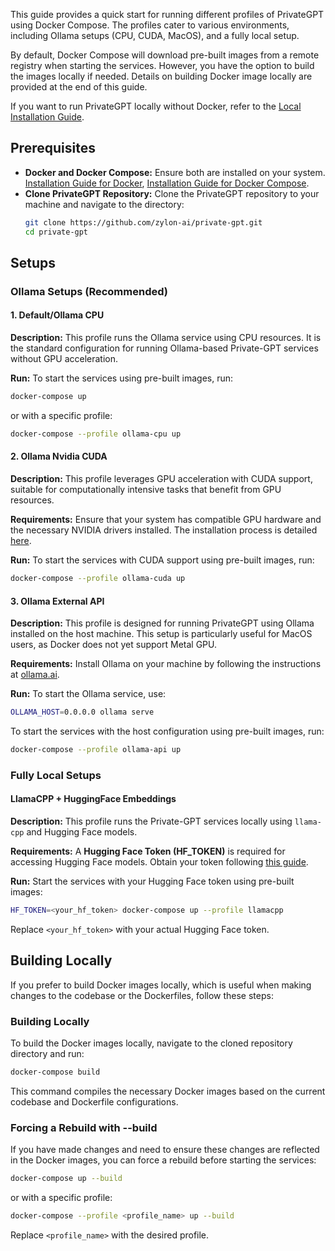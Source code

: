 This guide provides a quick start for running different profiles of PrivateGPT using Docker Compose.
The profiles cater to various environments, including Ollama setups (CPU, CUDA, MacOS), and a fully local setup.

By default, Docker Compose will download pre-built images from a remote registry when starting the services. However, you have the option to build the images locally if needed. Details on building Docker image locally are provided at the end of this guide.

If you want to run PrivateGPT locally without Docker, refer to the [Local Installation Guide](/installation).

## Prerequisites
- **Docker and Docker Compose:** Ensure both are installed on your system.
  [Installation Guide for Docker](https://docs.docker.com/get-docker/), [Installation Guide for Docker Compose](https://docs.docker.com/compose/install/).
- **Clone PrivateGPT Repository:** Clone the PrivateGPT repository to your machine and navigate to the directory:
  ```sh
  git clone https://github.com/zylon-ai/private-gpt.git
  cd private-gpt
  ```

## Setups

### Ollama Setups (Recommended)

#### 1. Default/Ollama CPU

**Description:**
This profile runs the Ollama service using CPU resources. It is the standard configuration for running Ollama-based Private-GPT services without GPU acceleration.

**Run:**
To start the services using pre-built images, run:
```sh
docker-compose up
```
or with a specific profile:
```sh
docker-compose --profile ollama-cpu up
```

#### 2. Ollama Nvidia CUDA

**Description:**
This profile leverages GPU acceleration with CUDA support, suitable for computationally intensive tasks that benefit from GPU resources.

**Requirements:**
Ensure that your system has compatible GPU hardware and the necessary NVIDIA drivers installed. The installation process is detailed [here](https://docs.nvidia.com/cuda/cuda-installation-guide-microsoft-windows/index.html).

**Run:**
To start the services with CUDA support using pre-built images, run:
```sh
docker-compose --profile ollama-cuda up
```

#### 3. Ollama External API

**Description:**
This profile is designed for running PrivateGPT using Ollama installed on the host machine. This setup is particularly useful for MacOS users, as Docker does not yet support Metal GPU.

**Requirements:**
Install Ollama on your machine by following the instructions at [ollama.ai](https://ollama.ai/).

**Run:**
To start the Ollama service, use:
```sh
OLLAMA_HOST=0.0.0.0 ollama serve
```
To start the services with the host configuration using pre-built images, run:
```sh
docker-compose --profile ollama-api up
```

### Fully Local Setups

#### LlamaCPP + HuggingFace Embeddings

**Description:**
This profile runs the Private-GPT services locally using `llama-cpp` and Hugging Face models.

**Requirements:**
A **Hugging Face Token (HF_TOKEN)** is required for accessing Hugging Face models. Obtain your token following [this guide](/installation/getting-started/troubleshooting#downloading-gated-and-private-models).

**Run:**
Start the services with your Hugging Face token using pre-built images:
```sh
HF_TOKEN=<your_hf_token> docker-compose up --profile llamacpp
```
Replace `<your_hf_token>` with your actual Hugging Face token.

## Building Locally

If you prefer to build Docker images locally, which is useful when making changes to the codebase or the Dockerfiles, follow these steps:

### Building Locally
To build the Docker images locally, navigate to the cloned repository directory and run:
```sh
docker-compose build
```
This command compiles the necessary Docker images based on the current codebase and Dockerfile configurations.

### Forcing a Rebuild with --build
If you have made changes and need to ensure these changes are reflected in the Docker images, you can force a rebuild before starting the services:
```sh
docker-compose up --build
```
or with a specific profile:
```sh
docker-compose --profile <profile_name> up --build
```
Replace `<profile_name>` with the desired profile.